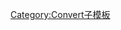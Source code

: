 {{convert/{{{d}}}|{{{1}}}|{{{2|}}}|{{{3|}}}|{{{4|}}}|s={{{s|}}}|r={{{r}}}
|u=Btu
|n=英热单位
|h=英热单位
|o=kJ
|b=1055.05585262
|j=3.023275451-{{{j|0}}}}}<noinclude>
[[Category:Convert子模板]]
</noinclude>